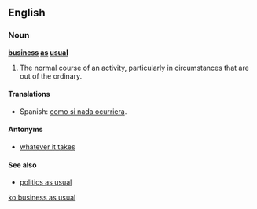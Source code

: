 ==English==

===Noun===
'''[[business]] [[as]] [[usual]]'''

# {{idiom}} The normal course of an activity, particularly in circumstances that are out of the ordinary.

====Translations====
{{trans-top|The normal course of an activity, in circumstances that are out of the ordinary}}
*Spanish: [[como si nada ocurriera]].
{{trans-bottom}}

====Antonyms====
* [[whatever it takes]]

==== See also ====
* [[w:politics as usual|politics as usual]]

[[ko:business as usual]]